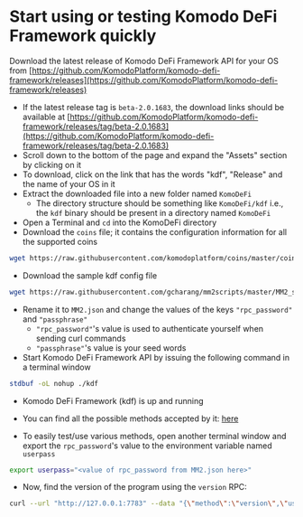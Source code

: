 
# Start using or testing Komodo DeFi Framework quickly 

Download the latest release of Komodo DeFi Framework API for your OS from [https://github.com/KomodoPlatform/komodo-defi-framework/releases](https://github.com/KomodoPlatform/komodo-defi-framework/releases)

*   If the latest release tag is `beta-2.0.1683`, the download links should be available at [https://github.com/KomodoPlatform/komodo-defi-framework/releases/tag/beta-2.0.1683](https://github.com/KomodoPlatform/komodo-defi-framework/releases/tag/beta-2.0.1683)
*   Scroll down to the bottom of the page and expand the "Assets" section by clicking on it
*   To download, click on the link that has the words "kdf", "Release" and the name of your OS in it
*   Extract the downloaded file into a new folder named `KomoDeFi`
    *   The directory structure should be something like `KomoDeFi/kdf` i.e., the `kdf` binary should be present in a directory named `KomoDeFi`
*   Open a Terminal and `cd` into the KomoDeFi directory
*   Download the `coins` file; it contains the configuration information for all the supported coins

```bash
wget https://raw.githubusercontent.com/komodoplatform/coins/master/coins
```

*   Download the sample kdf config file

```bash
wget https://raw.githubusercontent.com/gcharang/mm2scripts/master/MM2_sample.json
```

*   Rename it to `MM2.json` and change the values of the keys `"rpc_password"` and `"passphrase"`
    *   `"rpc_password"`'s value is used to authenticate yourself when sending curl commands
    *   `"passphrase"`'s value is your seed words
*   Start Komodo DeFi Framework API by issuing the following command in a terminal window

```bash
stdbuf -oL nohup ./kdf
```

*   Komodo DeFi Framework (kdf) is up and running

*   You can find all the possible methods accepted by it: [here](/komodo-defi-framework/api/)

*   To easily test/use various methods, open another terminal window and export the `rpc_password`'s value to the environment variable named `userpass`

```bash
export userpass="<value of rpc_password from MM2.json here>"
```

*   Now, find the version of the program using the `version` RPC:

```bash
curl --url "http://127.0.0.1:7783" --data "{\"method\":\"version\",\"userpass\":\"$userpass\"}"
```
